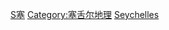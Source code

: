 {{Commonscat|World Heritage Sites in Seychelles}}

[[Category:非洲世界遗产|S塞]]
[[Category:塞舌尔地理|Category:塞舌尔地理]]
[[Category:各國世界遺產|Seychelles]]